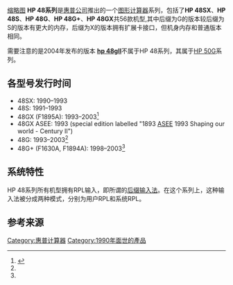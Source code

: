 [[文件:Hewlett-Packard_48GX_Scientific_Graphing_Calculator.jpg|缩略图]]
'''HP 48系列'''是[[惠普公司|惠普公司]]推出的一个[[图形计算器|图形计算器]]系列，包括了'''HP 48SX'''、'''HP 48S'''、'''HP 48G'''、'''HP 48G+'''、'''HP 48GX'''共56款机型,其中后缀为G的版本较后缀为S的版本有更大的内存，后缀为X的版本拥有扩展卡接口，但机身内存和普通版本相同。

需要注意的是2004年发布的版本 '''[[hp_48gII|hp 48gII]]'''不属于HP 48系列，其属于[[HP_50G|HP 50G]]系列。

==各型号发行时间==
* 48SX: 1990–1993
* 48S: 1991–1993
* 48GX (F1895A): 1993–2003<ref name="hpmuseum.org">{{cite web|url=http://www.hpmuseum.org/hp48s.htm|title=HP-48S/SX|publisher=|accessdate=2016-01-24|archive-date=2016-01-29|archive-url=https://web.archive.org/web/20160129080848/http://www.hpmuseum.org/hp48s.htm|dead-url=no}}</ref>
* 48GX ASEE: 1993 (special edition labelled "1893 [[ASEE|ASEE]] 1993 Shaping our world - Century II")
* 48G: 1993–2003<ref name="hpmuseum.org"/>
* 48G+ (F1630A, F1894A): 1998–2003<ref name="hpmuseum.org"/>
==系统特性==
HP 48系列所有机型拥有RPL输入，即所谓的[[后缀输入法|后缀输入法]]。在这个系列上，这种输入法被分成两种模式，分别为用户RPL和系统RPL。
==参考来源==
<references />

{{模板:惠普计算器}}

[[Category:惠普计算器|Category:惠普计算器]]
[[Category:1990年面世的產品|Category:1990年面世的產品]]
